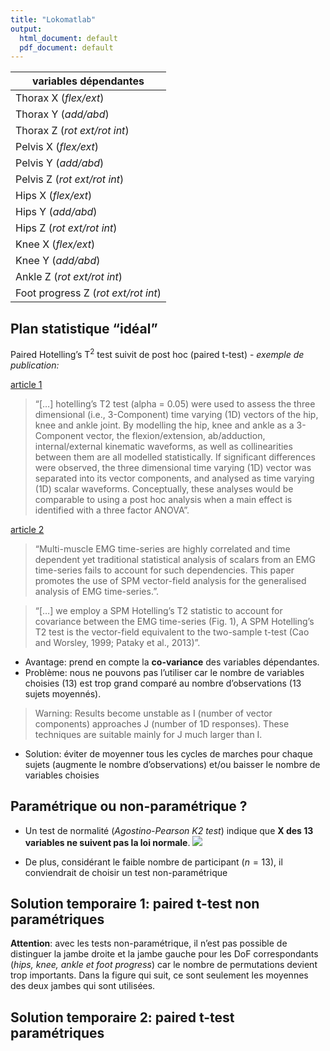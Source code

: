 ```yaml
---
title: "Lokomatlab"
output:
  html_document: default
  pdf_document: default
---
```


| variables dépendantes        |
|------------------------------|
| Thorax X (*flex/ext*)        |
| Thorax Y (*add/abd*)         |
| Thorax Z (*rot ext/rot int*) |
| Pelvis X (*flex/ext*) |
| Pelvis Y (*add/abd*) |
| Pelvis Z (*rot ext/rot int*) |
| Hips X (*flex/ext*) |
| Hips Y (*add/abd*) |
| Hips Z (*rot ext/rot int*) |
| Knee X (*flex/ext*) |
| Knee Y (*add/abd*) |
| Ankle Z (*rot ext/rot int*) |
| Foot progress Z (*rot ext/rot int*) |

## Plan statistique "idéal"

Paired Hotelling’s T^2^ test suivit de post hoc (paired t-test)
- *exemple de publication:*

[article 1](http://www.sciencedirect.com/science/article/pii/S0268003316302200)

> "[...] hotelling's T2 test (alpha = 0.05) were used to assess the three dimensional (i.e., 3-Component) time varying (1D) vectors of the hip, knee and ankle joint. By modelling the hip, knee and ankle as a 3-Component vector, the flexion/extension, ab/adduction, internal/external kinematic waveforms, as well as collinearities between them are all modelled statistically. If significant differences were observed, the three dimensional time varying (1D) vector was separated into its vector components, and analysed as time varying (1D) scalar waveforms. Conceptually, these analyses would be comparable to using a post hoc analysis when a main effect is identified with a three factor ANOVA".

[article 2](http://www.sciencedirect.com/science/article/pii/S1050641114002351)

> "Multi-muscle EMG time-series are highly correlated and time dependent yet traditional statistical analysis of scalars from an EMG time-series fails to account for such dependencies. This paper promotes the use of SPM vector-field analysis for the generalised analysis of EMG time-series.".

> "[...] we employ a SPM Hotelling’s T2 statistic to account for covariance between the EMG time-series (Fig. 1), A SPM Hotelling’s T2 test is the vector-field equivalent to the two-sample t-test (Cao and Worsley, 1999; Pataky et al., 2013)".

- Avantage: prend en compte la **co-variance** des variables dépendantes.
- Problème: nous ne pouvons pas l'utiliser car le nombre de variables choisies (13) est trop grand comparé au nombre d'observations (13 sujets moyennés).

> Warning: Results become unstable as I (number of vector components) approaches J (number of 1D responses). These techniques are suitable mainly for J much larger than I.

- Solution: éviter de moyenner tous les cycles de marches pour chaque sujets (augmente le nombre d'observations) et/ou baisser le nombre de variables choisies

## Paramétrique ou non-paramétrique ?
- Un test de normalité (*Agostino-Pearson K2 test*) indique que **X des 13 variables ne suivent pas la loi normale**.
![](./fig/normality.png)

- De plus, considérant le faible nombre de participant ($n=13$), il conviendrait de choisir un test non-paramétrique

## Solution temporaire 1: paired t-test non paramétriques
**Attention**: avec les tests non-paramétrique, il n'est pas possible de distinguer la jambe droite et la jambe gauche pour les DoF correspondants (*hips, knee, ankle et foot progress*) car le nombre de permutations devient trop importants. Dans la figure qui suit, ce sont seulement les moyennes des deux jambes qui sont utilisées.


## Solution temporaire 2: paired t-test paramétriques
